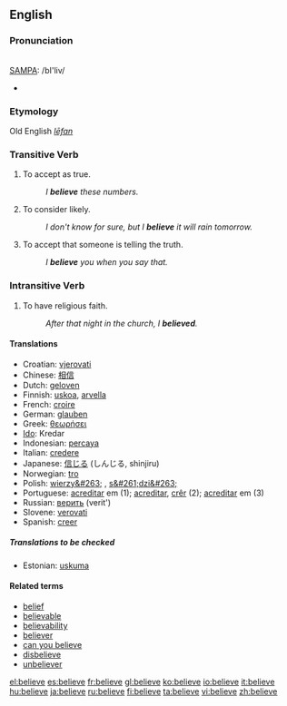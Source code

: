 ==English==

{{rank|kind|form|hundred|280|believe|white|means|thus}}

===Pronunciation===
{{IPA|/bɪˈliːv/}}<br>
[[SAMPA]]: /bI'liv/
*{{audio|en-us-believe.ogg|Audio (US)}}
===Etymology===
Old English ''[[lēfan]]''
===Transitive Verb===
{{en-verb|believ|ing}}

# To accept as true.
#: ''I '''believe''' these numbers.''
# To consider likely.
#: ''I don't know for sure, but I '''believe''' it will rain tomorrow.''
# To accept that someone is telling the truth.
#: ''I '''believe''' you when you say that.''

===Intransitive Verb===
{{en-verb|believ|ing}}

# To have religious faith.
#: ''After that night in the church, I '''believed'''.''

====Translations====
*Croatian: [[vjerovati]]
*Chinese: [[相信]]
*Dutch: [[geloven]]
*Finnish: [[uskoa]], [[arvella]]
*French: [[croire]]
*German: [[glauben]]
*Greek: [[θεωρήσει]]
*[[Ido]]: Kredar
*Indonesian: [[percaya]]
*Italian: [[credere]]
*Japanese: [[信じる]] (しんじる, shinjiru)
*Norwegian: [[tro]]
*Polish: [[wierzy&#263;]] , [[s&#261;dzi&#263;]]
*Portuguese: [[acreditar]] em (1); [[acreditar]], [[crêr]] (2); [[acreditar]] em (3)
*Russian: [[верить]] (verit')
*Slovene: [[verovati]]
*Spanish: [[creer]]

=====Translations to be checked=====
*Estonian: [[uskuma]]

====Related terms====
*[[belief]]
*[[believable]]
*[[believability]]
*[[believer]]
*[[can you believe]]
*[[disbelieve]]
*[[unbeliever]]

[[el:believe]]
[[es:believe]]
[[fr:believe]]
[[gl:believe]]
[[ko:believe]]
[[io:believe]]
[[it:believe]]
[[hu:believe]]
[[ja:believe]]
[[ru:believe]]
[[fi:believe]]
[[ta:believe]]
[[vi:believe]]
[[zh:believe]]